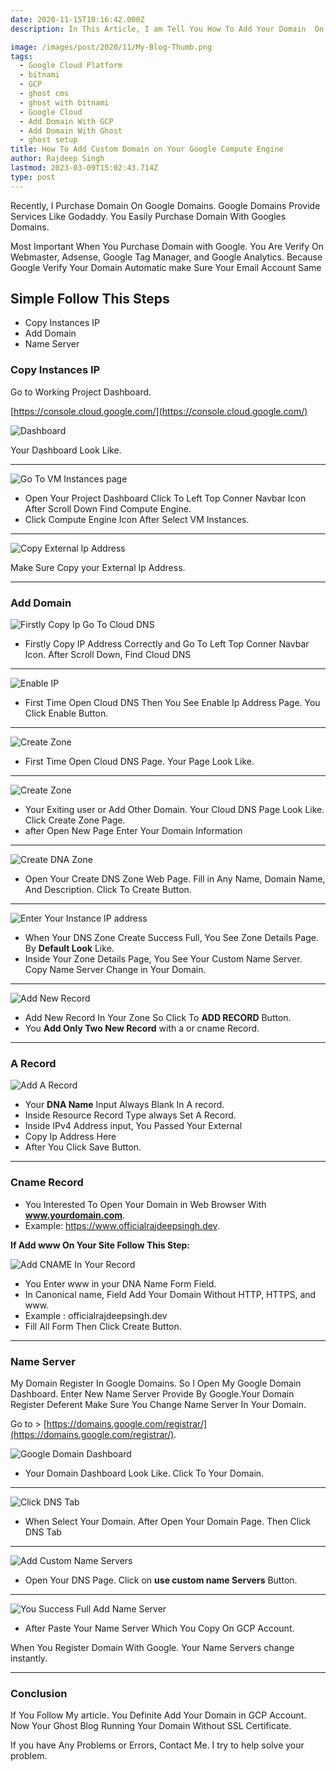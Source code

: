 ```yaml
---
date: 2020-11-15T10:16:42.000Z
description: In This Article, I am Tell You How To Add Your Domain  On  Google Cloud Platform

image: /images/post/2020/11/My-Blog-Thumb.png
tags:
  - Google Cloud Platform
  - bitnami
  - GCP
  - ghost cms
  - ghost with bitnami
  - Google Cloud
  - Add Domain With GCP
  - Add Domain With Ghost
  - ghost setup
title: How To Add Custom Domain on Your Google Compute Engine
author: Rajdeep Singh
lastmod: 2023-03-09T15:02:43.714Z
type: post
---
```




Recently, I Purchase Domain On Google Domains. Google Domains Provide Services
Like Godaddy. You Easily Purchase Domain With Googles Domains.

Most Important When You Purchase Domain with Google. You Are Verify On
Webmaster, Adsense, Google Tag Manager, and Google Analytics. Because Google
Verify Your Domain Automatic make Sure Your Email Account Same

## Simple Follow This Steps

- Copy Instances IP
- Add Domain
- Name Server

### Copy Instances IP

Go to Working Project Dashboard.

[https://console.cloud.google.com/](https://console.cloud.google.com/)

![Dashboard](/images/post/2020/11/gcp-dashboard.png "Dashboard")

Your Dashboard Look Like.

---

![Go To VM Instances page](/images/post/2020/11/GCP-Dmain.png "Go To VM Instances page")

- Open Your Project Dashboard Click To Left Top Conner Navbar Icon After Scroll Down Find Compute Engine.
- Click Compute Engine Icon After Select VM Instances.

---

![Copy External Ip Address](/images/post/2020/11/External-Copy-IP-.png "Copy External Ip Address")

Make Sure Copy your External Ip Address.

---

### Add Domain

![Firstly Copy Ip Go To Cloud DNS](/images/post/2020/11/Add-Domain-In-GCP-1.png "Firstly Copy Ip Go To Cloud DNS")

- Firstly Copy IP Address Correctly and Go To Left Top Conner Navbar Icon. After Scroll Down, Find Cloud DNS

---

![Enable IP](/images/post/2020/11/Cloud-Deployment-Manager-V2-API-1.png "Enable IP")

- First Time Open Cloud DNS Then You See Enable Ip Address Page. You Click
  Enable Button.

---

![Create Zone](/images/post/2020/11/Crete-Zone.png "Create Zone")

- First Time Open Cloud DNS Page. Your Page Look Like.

---

![Create Zone](/images/post/2020/11/create-zone.png "Create Zone")

- Your Exiting user or Add Other Domain. Your Cloud DNS Page Look Like. Click Create Zone Page.
- after Open New Page Enter Your Domain Information

---

![Create DNA Zone](/images/post/2020/11/Create-zones-.png "Create DNA Zone")

- Open Your Create DNS Zone Web Page. Fill in Any Name, Domain Name, And
  Description. Click To Create Button.

---

![Enter Your Instance IP address](/images/post/2020/11/Name-server.png "Enter Your Instance IP address")

- When Your DNS Zone Create Success Full, You See Zone Details Page. By **Default Look** Like.
- Inside Your Zone Details Page, You See Your Custom Name Server. Copy Name Server Change in Your Domain.

---

![Add New Record](/images/post/2020/11/Add-Record.png "Add New Record")

- Add New Record In Your Zone So Click To **ADD RECORD** Button.
- You **Add Only Two New Record** with a or cname Record.

---

### A Record

![Add A Record](/images/post/2020/11/Create-Record.png "add domain in gcp")

- Your **DNA Name** Input Always Blank In A record.
- Inside Resource Record Type always Set A Record.
- Inside IPv4 Address input, You Passed Your External
- Copy Ip Address Here
- After You Click Save Button.

---

### Cname Record

- You Interested To Open Your Domain in Web Browser With **www.yourdomain.com**.
- Example: https://www.officialrajdeepsingh.dev.

**If Add www On Your Site Follow This Step:**

![Add CNAME In Your Record](/images/post/2020/11/CNMAE.png "Add CNAME In Your Record")

- You Enter www in your DNA Name Form Field.
- In Canonical name, Field Add Your Domain Without HTTP, HTTPS, and www.
- Example : officialrajdeepsingh.dev
- Fill All Form Then Click Create Button.

---

### Name Server

My Domain Register In Google Domains. So I Open My Google Domain Dashboard.
Enter New Name Server Provide By Google.Your Domain Register Deferent Make Sure
You Change Name Server In Your Domain.

Go to >
[https://domains.google.com/registrar/](https://domains.google.com/registrar/).

![Google Domain Dashboard](/images/post/2020/11/google-Domain-Dashborad.png "Google Domain Dashboard")

- Your Domain Dashboard Look Like. Click To Your Domain.

---

![Click DNS Tab](/images/post/2020/11/Domain-Add-DNS-1.png "Click DNS Tab")

- When Select Your Domain. After Open Your Domain Page. Then Click DNS Tab

---

![Add Custom Name Servers](/images/post/2020/11/Custom-name-Server.png "Add Custom name servers")

- Open Your DNS Page. Click on **use custom name Servers** Button.

---

![You Success Full Add Name Server](/images/post/2020/11/Add-Custom-Name-Servers.png "You success Full Add Name Server")

- After Paste Your Name Server Which You Copy On GCP Account.

<Alert>
When You Register Domain With Google. Your Name Servers change instantly.
</Alert>

---

### Conclusion

If You Follow My article. You Definite Add Your Domain in GCP Account. Now Your
Ghost Blog Running Your Domain Without SSL Certificate.

If you have Any Problems or Errors, Contact Me. I try to help solve your
problem.
